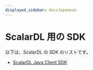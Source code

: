 ```yaml
---
displayed_sidebar: docsJapanese
---
```


# ScalarDL 用の SDK


<TranslationBanner />

以下は、ScalarDL の SDK のリストです。

- [ScalarDL Java Client SDK](scalardl-java-client-sdk/README.mdx)
